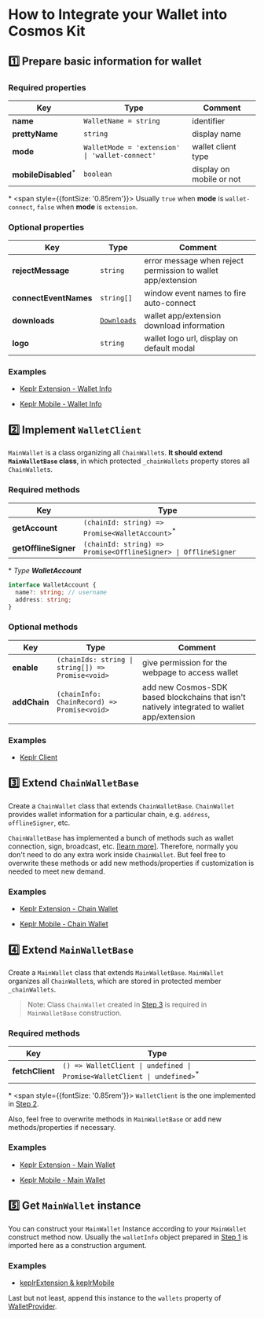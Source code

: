 # How to Integrate your Wallet into Cosmos Kit

## 1️⃣ Prepare basic information for wallet

### Required properties

| Key      | Type | Comment |
| ----------- | ----------- | -- |
| **name**      | `WalletName = string`   | identifier |
| **prettyName**   | `string`   | display name |
| **mode**   | `WalletMode = 'extension' \| 'wallet-connect'`   | wallet client type |
| **mobileDisabled**<sup>*</sup>  | `boolean`   | display on mobile or not |

\* <span style={{fontSize: '0.85rem'}}> Usually `true` when **mode** is `wallet-connect`,  `false` when **mode** is `extension`.</span>

### Optional properties

| Key      | Type | Comment |
| ----------- | ----------- | -- |
| **rejectMessage**      | `string`   | error message when reject permission to wallet app/extension |
| **connectEventNames**   | `string[]`   | window event names to fire auto-connect |
| **downloads**   | [`Downloads`](https://github.com/cosmology-tech/cosmos-kit/blob/4c1f4b9a818ca1afa08c2067fe0c29a740d8e5ea/packages/core/src/types/wallet.ts#L32-L37) | wallet app/extension download information |
| **logo** | `string`   | wallet logo url, display on default modal |

### Examples

- [Keplr Extension - Wallet Info](https://github.com/cosmology-tech/cosmos-kit/tree/develop/packages/keplr/src/extension/registry.ts)

- [Keplr Mobile - Wallet Info](https://github.com/cosmology-tech/cosmos-kit/tree/develop/packages/keplr/src/wallet-connect/registry.ts)


## 2️⃣ Implement `WalletClient`

`MainWallet` is a class organizing all `ChainWallet`s. **It should extend  `MainWalletBase` class**, in which protected `_chainWallets` property stores all `ChainWallet`s.

### Required methods

| Key      | Type |
| ----------- | ----------- |
| **getAccount**      | `(chainId: string) => Promise<WalletAccount>`<sup>*</sup>   |
| **getOfflineSigner**   | `(chainId: string) => Promise<OfflineSigner> \| OfflineSigner`   |

\* *Type **WalletAccount***

```ts
interface WalletAccount {
  name?: string; // username
  address: string;
}
```

### Optional methods

| Key      | Type | Comment |
| ----------- | ----------- | -- |
| **enable**      | `(chainIds: string \| string[]) => Promise<void>`   | give permission for the webpage to access wallet |
| **addChain**   | `(chainInfo: ChainRecord) => Promise<void>`   | add new Cosmos-SDK based blockchains that isn't natively integrated to wallet app/extension |

### Examples

- [Keplr Client](https://github.com/cosmology-tech/cosmos-kit/tree/develop/packages/keplr/src/client.ts)


## 3️⃣ Extend `ChainWalletBase`

Create a `ChainWallet` class that extends  `ChainWalletBase`. `ChainWallet` provides wallet information for a particular chain, e.g. `address`, `offlineSigner`, etc. 

`ChainWalletBase` has implemented a bunch of methods such as wallet connection, sign, broadcast, etc. [[learn more]](#). Therefore, normally you don't need to do any extra work inside `ChainWallet`. But feel free to overwrite these methods or add new methods/properties if customization is needed to meet new demand.

### Examples

- [Keplr Extension - Chain Wallet](https://github.com/cosmology-tech/cosmos-kit/tree/develop/packages/keplr/src/extension/chain-wallet.ts)

- [Keplr Mobile - Chain Wallet](https://github.com/cosmology-tech/cosmos-kit/tree/develop/packages/keplr/src/wallet-connect/chain-wallet.ts)


## 4️⃣ Extend `MainWalletBase`

Create a `MainWallet` class that extends `MainWalletBase`. `MainWallet` organizes all `ChainWallet`s, which are stored in protected member `_chainWallets`.

> Note: Class `ChainWallet` created in [Step 3](#3️⃣-extend-chainwalletbase) is required in `MainWalletBase` construction.

### Required methods

| Key      | Type |
| ----------- | ----------- |
| **fetchClient**      | `() => WalletClient \| undefined \| Promise<WalletClient \| undefined>`<sup>*</sup>   |

\* <span style={{fontSize: '0.85rem'}}> `WalletClient` is the one implemented in [Step 2](#2️⃣-implement-walletclient).</span>

Also, feel free to overwrite methods in `MainWalletBase` or add new methods/properties if necessary.

### Examples

- [Keplr Extension - Main Wallet](https://github.com/cosmology-tech/cosmos-kit/tree/develop/packages/keplr/src/extension/main-wallet.ts)

- [Keplr Mobile - Main Wallet](https://github.com/cosmology-tech/cosmos-kit/tree/develop/packages/keplr/src/wallet-connect/main-wallet.ts)


## 5️⃣ Get `MainWallet` instance

You can construct your `MainWallet` Instance according to your `MainWallet` construct method now. Usually the `walletInfo` object prepared in [Step 1](#1️⃣-prepare-basic-information-for-wallet) is imported here as a construction argument.

### Examples

- [keplrExtension & keplrMobile](https://github.com/cosmology-tech/cosmos-kit/tree/develop/packages/keplr/src/keplr.ts)

Last but not least, append this instance to the `wallets` property of [WalletProvider](https://docs.cosmoskit.com/get-started#provider).